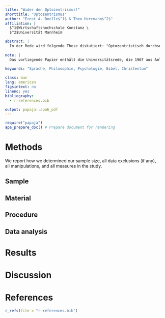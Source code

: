 ```yaml
---
title: "Wider den Optozentrismus!"
shorttitle: "Optozentrismus"
author: "Ernst A. Doelle$^1$ & Theo Herrmann$^2$"
affiliation: |
  $^1$Wirtschaftshochschule Konstanz \
  $^2$Universität Mannheim

abstract: |
  In der Rede wird folgende These diskutiert: "Optozentristisch durchseucht sind Philosophie und die Wissenschaft. Sprache verrät sie ebenso, wie sich ihre Tochter, die Psychologie, durch ihre Sprache verrät. Wir alle sprechen gänzlich unreflektiert von Einsicht, von Introspektion, von Betrachtungsweisen, von Nachbildern, von Beschaulichkeit, von Imagination." Die Konstruktion unseres Weltbildes durch das Wort "enthält in abschreckend modriger und fossilisierter Weise den uralten mediterranen Optozentrismus. Er herrscht über uns wie ein uralter böser Dämon." Der Verfasser zeigt, daß diese Weltsicht nicht erst mit der jüdisch-christlichen Bibel, sondern schon mit den alten Griechen anfing.
  
note: |
  Das vorliegende Papier enthält die Universitätsrede, die 1967 aus Anlaß der Zueignung des Ehrenskriptoriums der August-Ernst-Hochschule zu Hildesheim gehalten worden ist. Dieses Vortragsmanuskript von Ernst August Dölle war bislang verschwunden.
  
keywords: "Sprache, Philosophie, Psychologie, Bibel, Christentum"

class: man
lang: american
figsintext: no
lineno: yes
bibliography:
  - r-references.bib

output: papaja::apa6_pdf
---
```


```r
require("papaja")
apa_prepare_doc() # Prepare document for rendering
```


# Methods
We report how we determined our sample size, all data exclusions (if any), all manipulations, and all measures in the study. <!-- 21-word solution (Simmons, Nelson & Simonsohn, 2012; retrieved from http://ssrn.com/abstract=2160588) -->

## Sample

## Material

## Procedure

## Data analysis

# Results

# Discussion

# References
```r
r_refs(file = "r-references.bib")
```
